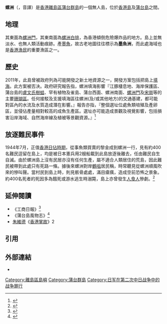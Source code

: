 {{about|香港的岛屿|[[中华人民共和国|中华人民共和国]][[福建省|福建省]][[福州市|福州市]][[仓山区|仓山区]]下辖的一个镇|螺洲镇}}
{{Infobox Islands
|name = 螺洲
|image name = Lo_Chau_Po_Toi_Islands.jpg
|image caption = 螺洲的一面斜坡
|location = [[香港|香港]]南部
|area =
|highest mount = 螺洲
|elevation = {{Convert|270|m|ft|0|link=on}}
|Country heading = 地域
|country = 香港
|country admin divisions title = 分區
|country admin divisions = [[離島區|離島區]]
}}
'''螺洲'''（{{lang-en|'''Beaufort Island'''}}，音譯{{lang|en|'''Lo Chau'''}}）是[[香港特别行政区|香港]][[離島區|離島區]][[蒲台群島|蒲台群島]]的一個無人島，位於[[香港島|香港島]]及[[蒲台島|蒲台島]]之間。

== 地理 ==
其東面為[[螺洲门|螺洲門]]，其東南面為[[螺洲白排|螺洲白排]]，為香港傾倒危險爆炸品的地方。島上並無淡水、也無人類活動痕跡。{{fact|由於其附近海域盛}}產[[墨魚|墨魚]]，故古老地圖往往標示為'''墨魚洲'''，而此處海域也是[[香港漁業|香港漁民]]的重要漁區之一。

== 歷史 ==
2011年，此島曾被政府列為可能開發之新土地資源之一，開發方案包括把島上[[香港填海工程|填海]]。此方案被否决。政府研究報告指，螺洲填海影響『江豚棲息地、海岸保護區、 蒲台島的[[盧文氏樹蛙|盧文氏樹蛙]]、罕有植物及雀島、蒲台西面、螺洲南面、[[螺洲門|螺洲門]]及[[宋崗|宋崗]]等的主要[[珊瑚礁|珊瑚區]]。任何接駁及支援填海區往螺洲(及/或其他地方)的交通基建，都可能對區內的水流及水質造成潛在影響。』報告亦指，『整個選址位處魚類培殖及產卵區，並侵佔產量相對較高的成魚生產區。選址亦可能造成景觀及視覺影響，包括損害沿岸海域、自然海岸線及植被等景觀資源。』<ref>{{Cite web|title=策略性環境評估報告–維港以外填海 (行政摘要)|url=https://www.cedd.gov.hk/filemanager/eng/content_961/4/executive_summary_reclamation_tc.pdf|author=CEDD}}{{Page|18}}</ref>

==放逐難民事件==
1944年7月，正值[[香港日佔時期|香港日佔時期]]，從事魚類買賣的黎金成到螺洲一行，見有約400名難民逗留在島上，均是被日本憲兵用2艘船載到此島放逐後離去，任由難民自生自滅。由於螺洲島上沒有民居亦沒有任何生產，屬不適合人類居住的荒島，因此難民被帶到此處只有死路一條。據後來螺洲對岸[[鶴咀|鶴咀]]居民稱，時常聽見從螺洲順風吹來的慘叫聲。當村民到島上時，則見骸骨處處，滿目瘡痍，造成空前恐怖之景象。約400名死者的死因多為餓死或游水逃生時溺斃，島上亦曾發生[[人食人|人食人]]慘劇。<ref>{{zh-hant}}{{cite news | title=蘆洲（今稱螺洲）島上 骸骨纍纍 |publisher=[[工商日報|工商日報]]第一張第三頁 |date=1947年1月15日 }}</ref>

==延伸閱讀==
*《工商日報》<ref name="工商日報 1947114">{{cite news|title=|work=工商日報|issue=第一張第四頁|date=1947年1月14日}}</ref>
*《蒲台島風物志》<ref name="蒲台島風物志">{{cite book|author1=蒲苔島村公所|author2=萬興之友|author3=《蒲台島風物志》工作組|title=蒲台島風物志|date=2016年02月|publisher=中華書局(香港)有限公司|isbn=9789888394135|edition=第1版|url=https://www.cp1897.com.hk/product_info.php?BookId=9789888394135|access-date=2018-04-14|archive-date=2018-04-15|archive-url=https://web.archive.org/web/20180415064312/https://www.cp1897.com.hk/product_info.php?BookId=9789888394135|dead-url=no}}</ref>
*[[朱維德|朱維德]]《[[香港掌故|香港掌故]]》2

==引用==
{{commons|Category:Beaufort_Island,_Hong_Kong|螺洲}}
{{Reflist}}
{{coord|22|11|N|114|15|E|region:HK_type:isle|display=title}}

== 外部連結 ==
*{{cite AV media|date=1984年10月28日|title=淪陷|series=[[百載鑪峰|百載鑪峰]]|volume=1984年第十集|medium=電視節目|location=香港|language=zh-yue|publisher=香港電台電視部|url=http://app4.rthk.hk/special/rthkmemory/details/hk-footprints/104|time=最后的部分有关押解離境、任由難民在荒島自生自滅|access-date=2017年8月1日|archive-date=2017年7月28日|archive-url=https://web.archive.org/web/20170728093457/http://app4.rthk.hk/special/rthkmemory/details/hk-footprints/104|dead-url=no}}

{{香港島嶼}}
[[Category:離島區島嶼|Category:離島區島嶼]]
[[Category:蒲台群島|Category:蒲台群島]]
[[Category:日军在第二次中日战争中的战争罪行|Category:日军在第二次中日战争中的战争罪行]]
